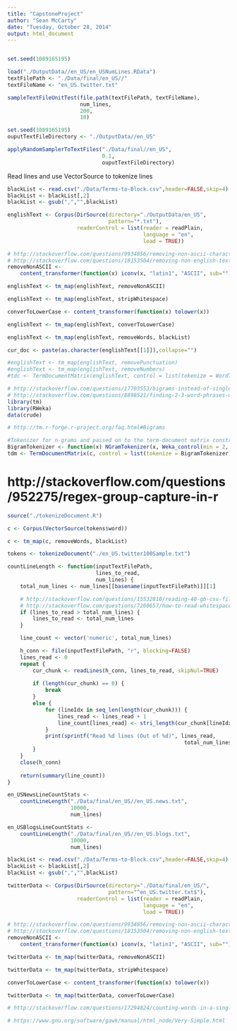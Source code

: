 ```yaml
---
title: "CapstoneProject"
author: "Sean McCarty"
date: "Tuesday, October 28, 2014"
output: html_document
---
```


```r

```

```r
set.seed(1089165195)

load("./OutputData//en_US/en_USNumLines.RData")
textFilePath <- "./Data/final/en_US//"
textFileName <- "en_US.twitter.txt"

sampleTextFileUnitTest(file.path(textFilePath, textFileName),
                       num_lines,
                       200,
                       10)
```


```r
set.seed(1089165195)
ouputTextFileDirectory <- "./OutputData//en_US"

applyRandomSamplerToTextFiles("./Data/final//en_US",
                              0.1,
                              ouputTextFileDirectory)
```

Read lines and use VectorSource to tokenize lines

```r
blackList <- read.csv("./Data/Terms-to-Block.csv",header=FALSE,skip=4)
blackList <- blackList[,2]
blackList <- gsub(",","",blackList)

englishText <- Corpus(DirSource(directory="./OutputData/en_US",
                                pattern="*.txt"),
                      readerControl = list(reader = readPlain,
                                           language = "en",
                                           load = TRUE))

# http://stackoverflow.com/questions/9934856/removing-non-ascii-characters-from-data-files
# http://stackoverflow.com/questions/18153504/removing-non-english-text-from-corpus-in-r-using-tm
removeNonASCII <-
    content_transformer(function(x) iconv(x, "latin1", "ASCII", sub=""))

englishText <- tm_map(englishText, removeNonASCII)

englishText <- tm_map(englishText, stripWhitespace)

converToLowerCase <- content_transformer(function(x) tolower(x))

englishText <- tm_map(englishText, converToLowerCase)

englishText <- tm_map(englishText, removeWords, blackList)

cur_doc <- paste(as.character(englishText[[1]]),collapse="")

#englishText <- tm_map(englishText, removePunctuation)
#englishText <- tm_map(englishText, removeNumbers)
#tdc <- TermDocumentMatrix(englishText, control = list(tokenize = WordTokenizer))

# http://stackoverflow.com/questions/17703553/bigrams-instead-of-single-words-in-termdocument-matrix-using-r-and-rweka
# http://stackoverflow.com/questions/8898521/finding-2-3-word-phrases-using-r-tm-package
library(tm)
library(RWeka)
data(crude)

# http://tm.r-forge.r-project.org/faq.html#Bigrams

#Tokenizer for n-grams and passed on to the term-document matrix constructor
BigramTokenizer <- function(x) NGramTokenizer(x, Weka_control(min = 2, max = 2))
tdm <- TermDocumentMatrix(c, control = list(tokenize = BigramTokenizer))
```

# http://stackoverflow.com/questions/952275/regex-group-capture-in-r
```r
source("./tokenizeDocument.R")

c <- Corpus(VectorSource(tokens$word))

c <- tm_map(c, removeWords, blackList)

tokens <- tokenizeDocument("./en_US.twitter100Sample.txt")
```

```r
countLineLength <- function(inputTextFilePath,
                            lines_to_read,
                            num_lines) {
    total_num_lines <- num_lines[[basename(inputTextFilePath)]][1]

    # http://stackoverflow.com/questions/15532810/reading-40-gb-csv-file-into-r-using-bigmemory?lq=1
    # http://stackoverflow.com/questions/7260657/how-to-read-whitespace-delimited-strings-until-eof-in-r
    if (lines_to_read > total_num_lines) {
        lines_to_read <- total_num_lines
    }

    line_count <- vector('numeric', total_num_lines)

    h_conn <- file(inputTextFilePath, "r", blocking=FALSE)
    lines_read <- 0
    repeat {
        cur_chunk <- readLines(h_conn, lines_to_read, skipNul=TRUE)
        
        if (length(cur_chunk) == 0) {
            break
        }
        else {
            for (lineIdx in seq_len(length(cur_chunk))) {
                lines_read <- lines_read + 1
                line_count[lines_read] <- stri_length(cur_chunk[lineIdx])
            }
            print(sprintf("Read %d lines (Out of %d)", lines_read,
                                                        total_num_lines))
        }
    }
    close(h_conn)
    
    return(summary(line_count))
}

en_USNewsLineCountStats <-
    countLineLength("./Data/final/en_US//en_US.news.txt",
                    10000,
                    num_lines)

en_USBlogsLineCountStats <-
    countLineLength("./Data/final/en_US//en_US.blogs.txt",
                    10000,
                    num_lines)
``` 

```r
blackList <- read.csv("./Data/Terms-to-Block.csv",header=FALSE,skip=4)
blackList <- blackList[,2]
blackList <- gsub(",","",blackList)

twitterData <- Corpus(DirSource(directory="./Data/final/en_US/",
                                pattern="^en_US.twitter.txt$"),
                      readerControl = list(reader = readPlain,
                                           language = "en",
                                           load = TRUE))

# http://stackoverflow.com/questions/9934856/removing-non-ascii-characters-from-data-files
# http://stackoverflow.com/questions/18153504/removing-non-english-text-from-corpus-in-r-using-tm
removeNonASCII <-
    content_transformer(function(x) iconv(x, "latin1", "ASCII", sub=""))

twitterData <- tm_map(twitterData, removeNonASCII)

twitterData <- tm_map(twitterData, stripWhitespace)

converToLowerCase <- content_transformer(function(x) tolower(x))

twitterData <- tm_map(twitterData, converToLowerCase)

# http://stackoverflow.com/questions/17294824/counting-words-in-a-single-document-from-corpus-in-r-and-putting-it-in-dataframe

# https://www.gnu.org/software/gawk/manual/html_node/Very-Simple.html
```
